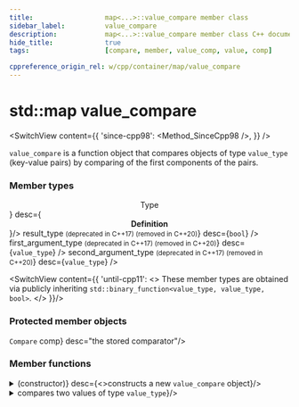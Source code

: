 ```yaml
---
title:					map<...>::value_compare member class
sidebar_label:			value_compare
description:			map<...>::value_compare member class C++ documentation
hide_title:				true
tags:					[compare, member, value_comp, value, comp]

cppreference_origin_rel: w/cpp/container/map/value_compare
---
```



<!----------------- Codes ---------------------->



# std::map value_compare

<SwitchView content={{
	'since-cpp98': <Method_SinceCpp98 />,
}} />

`value_compare` is a function object that compares objects of type `value_type` (key-value pairs) by comparing of the first components of the pairs.

### Member types

<SymbolTable noTraits>
	<Symbol name={<b><center>Type</center></b>} desc={<b><center>Definition</center></b>}/>
	<Symbol
			name={<>result_type <small>(deprecated in C++17) (removed in C++20)</small></>} 
			desc={<code>bool</code>}
		/>
	<Symbol
			name={<>first_argument_type <small>(deprecated in C++17) (removed in C++20)</small></>}
			desc={<code>value_type</code>}
		/>
	<Symbol
			name={<>second_argument_type <small>(deprecated in C++17) (removed in C++20)</small></>}
			desc={<code>value_type</code>}
		/>
</SymbolTable>

<SwitchView content={{
		'until-cpp11': <>
				These member types are obtained via publicly inheriting <code>std::binary_function&lt;value_type, value_type, bool&gt;</code>.
		</>
	}}/>

### Protected member objects

<SymbolTable>
	<Symbol prot name={<><code>Compare</code> comp</>} desc="the stored comparator"/>
</SymbolTable>

### Member functions

<details>
	<summary>
		<SymbolTable>
			<Symbol prot name={<b>(constructor)</b>} desc={<>constructs a new <code>value_compare</code> object</>}/>
		</SymbolTable>
	</summary>
	<div>
		<ValueComp_Constructor />
	</div>
</details>

<details>
	<summary>
		<SymbolTable>
			<Symbol pub name="operator()" desc={<>compares two values of type <code>value_type</code></>}/>
		</SymbolTable>
	</summary>
	<div>
		<ValueComp_CallOperator />
	</div>
</details>
